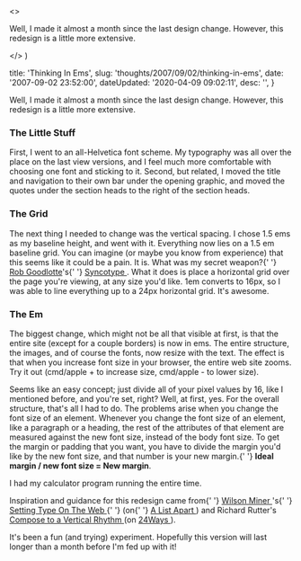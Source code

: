 

  <>
    <p>
      Well, I made it almost a month since the last design change. However, this
      redesign is a little more extensive.
    </p>
  </>
)


  title: 'Thinking In Ems',
  slug: 'thoughts/2007/09/02/thinking-in-ems',
  date: '2007-09-02 23:52:00',
  dateUpdated: '2020-04-09 09:02:11',
  desc: '',
}

<p>
  Well, I made it almost a month since the last design change. However, this
  redesign is a little more extensive.
</p>
<h3>The Little Stuff</h3>
<p>
  First, I went to an all-Helvetica font scheme. My typography was all over the
  place on the last view versions, and I feel much more comfortable with
  choosing one font and sticking to it. Second, but related, I moved the title
  and navigation to their own bar under the opening graphic, and moved the
  quotes under the section heads to the right of the section heads.
</p>
<h3>The Grid</h3>
<p>
  The next thing I needed to change was the vertical spacing. I chose 1.5 ems as
  my baseline height, and went with it. Everything now lies on a 1.5 em baseline
  grid. You can imagine (or maybe you know from experience) that this seems like
  it could be a pain. It is. What was my secret weapon?{' '}
  <a href="http://robgoodlatte.com">Rob Goodlotte</a>'s{' '}
  <a href="http://robgoodlatte.com/2007/07/31/syncotype-your-baselines/">
    Syncotype
  </a>
  . What it does is place a horizontal grid over the page you're viewing, at any
  size you'd like. 1em converts to 16px, so I was able to line everything up to
  a 24px horizontal grid. It's awesome.
</p>
<h3>The Em</h3>
<p>
  The biggest change, which might not be all that visible at first, is that the
  entire site (except for a couple borders) is now in ems. The entire structure,
  the images, and of course the fonts, now resize with the text. The effect is
  that when you increase font size in your browser, the entire web site zooms.
  Try it out (cmd/apple + to increase size, cmd/apple - to lower size).
</p>

<p>
  Seems like an easy concept; just divide all of your pixel values by 16, like I
  mentioned before, and you're set, right? Well, at first, yes. For the overall
  structure, that's all I had to do. The problems arise when you change the font
  size of an element. Whenever you change the font size of an element, like a
  paragraph or a heading, the rest of the attributes of that element are
  measured against the new font size, instead of the body font size. To get the
  margin or padding that you want, you have to divide the margin you'd like by
  the new font size, and that number is your new margin.{' '}
  <strong>Ideal margin / new font size = New margin</strong>.
</p>

<p>I had my calculator program running the entire time.</p>

<p>
  Inspiration and guidance for this redesign came from{' '}
  <a href="http://www.wilsonminer.com/" title="Wilson Miner">
    Wilson Miner
  </a>
  's{' '}
  <a
    href="http://www.alistapart.com/articles/settingtypeontheweb"
    title="Setting Type On The Web"
  >
    Setting Type On The Web
  </a>{' '}
  (on{' '}
  <a href="http://www.alistapart.com/" title="A List Apart">
    A List Apart
  </a>
  ) and <span class="fn">Richard Rutter's </span>
  <a
    href="http://24ways.org/2006/compose-to-a-vertical-rhythm"
    title="Compose To A Vertical Rhythm"
  >
    Compose to a Vertical Rhythm
  </a> (on <a href="http://24ways.org/" title="24 Ways">
    24Ways
  </a>).
</p>

<p>
  It's been a fun (and trying) experiment. Hopefully this version will last
  longer than a month before I'm fed up with it!
</p>
